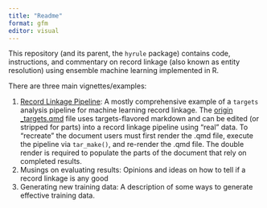 ```yaml
---
title: "Readme"
format: gfm
editor: visual
---
```


This repository (and its parent, the `hyrule` package) contains code, instructions, and commentary on record linkage (also known as entity resolution) using ensemble machine learning implemented in R.

There are three main vignettes/examples:

1.  [Record Linkage Pipeline](_targets.md): A mostly comprehensive example of a `targets` analysis pipeline for machine learning record linkage. The [origin \_targets.qmd](_targets.qmd) file uses targets-flavored markdown and can be edited (or stripped for parts) into a record linkage pipeline using "real" data. To "recreate" the document users must first render the .qmd file, execute the pipeline via `tar_make()`, and re-render the .qmd file. The double render is required to populate the parts of the document that rely on completed results.
2.  Musings on evaluating results: Opinions and ideas on how to tell if a record linkage is any good
3.  Generating new training data: A description of some ways to generate effective training data.
